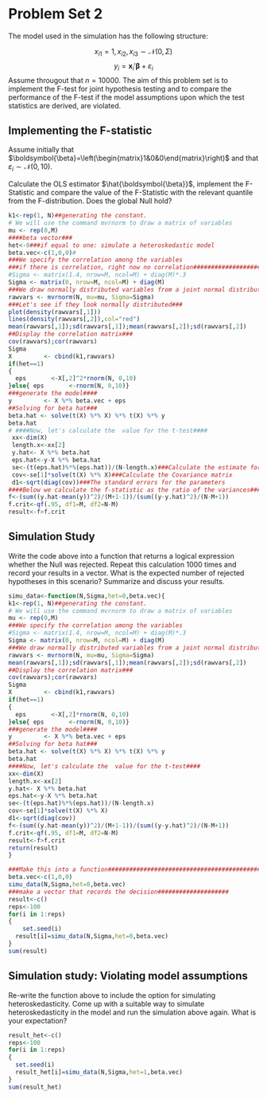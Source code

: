 # Problem Set 2


The model used in the simulation has the following structure:

$$x_{i1}=1, x_{i2},x_{i3} \sim \mathcal{N}(0,\Sigma)$$
$$y_{i}=\mathbf{x}_i'\boldsymbol{\beta}+\varepsilon_i$$
Assume througout that $n=10000$. The aim of this problem set is to implement the F-test for joint hypothesis testing and to compare the performance of the F-test if the model assumptions upon which the test statistics are derived, are violated.

## Implementing the F-statistic
Assume initially that $\boldsymbol{\beta}=\left(\begin{matrix}1&0&0\end{matrix}\right)$ and that $\varepsilon_i\sim\mathcal{N}(0,10)$. 

Calculate the OLS estimator $\hat{\boldsymbol{\beta}}$, implement the F-Statistic and compare the value of the F-Statistic with the relevant quantile from the F-distribution. Does the global Null hold? 
```r
k1<-rep(1, N)##generating the constant.
# We will use the command mvrnorm to draw a matrix of variables 
mu <- rep(0,M)
####beta vector###
het<-0###if equal to one: simulate a heteroskedastic model
beta.vec<-c(1,0,0)#
###We specify the correlation among the variables
###if there is correlation, right now no correlation#######################
#Sigma <- matrix(1.4, nrow=M, ncol=M) + diag(M)*.3
Sigma <- matrix(0, nrow=M, ncol=M) + diag(M)
###We draw normally distributed variables from a joint normal distribution###
rawvars <- mvrnorm(N, mu=mu, Sigma=Sigma)
###Let's see if they look normally distributed###
plot(density(rawvars[,1]))
lines(density(rawvars[,2]),col="red")
mean(rawvars[,1]);sd(rawvars[,1]);mean(rawvars[,2]);sd(rawvars[,2])
##Display the correlation matrix###
cov(rawvars);cor(rawvars)
Sigma 
X         <- cbind(k1,rawvars)
if(het==1)
{
  eps       <-X[,2]^2*rnorm(N, 0,10)
}else{ eps       <-rnorm(N, 0,10)}
###generate the model####
y         <- X %*% beta.vec + eps
##Solving for beta hat###
beta.hat <- solve(t(X) %*% X) %*% t(X) %*% y
beta.hat
# ####Now, let's calculate the  value for the t-test####
 xx<-dim(X)
 length.x<-xx[2]
 y.hat<- X %*% beta.hat
 eps.hat<-y-X %*% beta.hat
 se<-(t(eps.hat)%*%(eps.hat))/(N-length.x)###Calculate the estimate for the error variance
 cov<-se[1]*solve(t(X) %*% X)###Calculate the Covariance matrix
 d1<-sqrt(diag(cov))###The standard errors for the parameters
####Below we calculate the f-statistic as the ratio of the variances###
f<-(sum((y.hat-mean(y))^2)/(M+1-1))/(sum((y-y.hat)^2)/(N-M+1))
f.crit<-qf(.95, df1=M, df2=N-M)
result<-f>f.crit
```


## Simulation Study

Write the code above into a function that returns a logical expression whether the Null was rejected. Repeat this calculation 1000 times and record your results in a vector. What is the expected number of rejected hypotheses in this scenario? Summarize and discuss your results. 
```r
simu_data<-function(N,Sigma,het=0,beta.vec){
k1<-rep(1, N)##generating the constant.
# We will use the command mvrnorm to draw a matrix of variables 
mu <- rep(0,M)
###We specify the correlation among the variables
#Sigma <- matrix(1.4, nrow=M, ncol=M) + diag(M)*.3
Sigma <- matrix(0, nrow=M, ncol=M) + diag(M)
###We draw normally distributed variables from a joint normal distribution###
rawvars <- mvrnorm(N, mu=mu, Sigma=Sigma)
mean(rawvars[,1]);sd(rawvars[,1]);mean(rawvars[,2]);sd(rawvars[,2])
##Display the correlation matrix###
cov(rawvars);cor(rawvars)
Sigma 
X         <- cbind(k1,rawvars)
if(het==1)
{
  eps       <-X[,2]*rnorm(N, 0,10)
}else{ eps       <-rnorm(N, 0,10)}
###generate the model####
y         <- X %*% beta.vec + eps
##Solving for beta hat###
beta.hat <- solve(t(X) %*% X) %*% t(X) %*% y
beta.hat
####Now, let's calculate the  value for the t-test####
xx<-dim(X)
length.x<-xx[2]
y.hat<- X %*% beta.hat
eps.hat<-y-X %*% beta.hat
se<-(t(eps.hat)%*%(eps.hat))/(N-length.x)
cov<-se[1]*solve(t(X) %*% X)
d1<-sqrt(diag(cov))
f<-(sum((y.hat-mean(y))^2)/(M+1-1))/(sum((y-y.hat)^2)/(N-M+1))
f.crit<-qf(.95, df1=M, df2=N-M)
result<-f>f.crit
return(result)
}

###Make this into a function################################################################
beta.vec<-c(1,0,0)
simu_data(N,Sigma,het=0,beta.vec)
###make a vector that records the decision####################
result<-c()
reps<-100
for(i in 1:reps)
{
    set.seed(i)
  result[i]=simu_data(N,Sigma,het=0,beta.vec)
}
sum(result)
```
## Simulation study: Violating model assumptions

Re-write the function above to include the option for simulating heteroskedasticity. Come up with a suitable way to simulate heteroskedasticity in the model and run the simulation above again. What is your expectation? 

```r
result_het<-c()
reps<-100
for(i in 1:reps)
{
  set.seed(i)
  result_het[i]=simu_data(N,Sigma,het=1,beta.vec)
}
sum(result_het)
```




